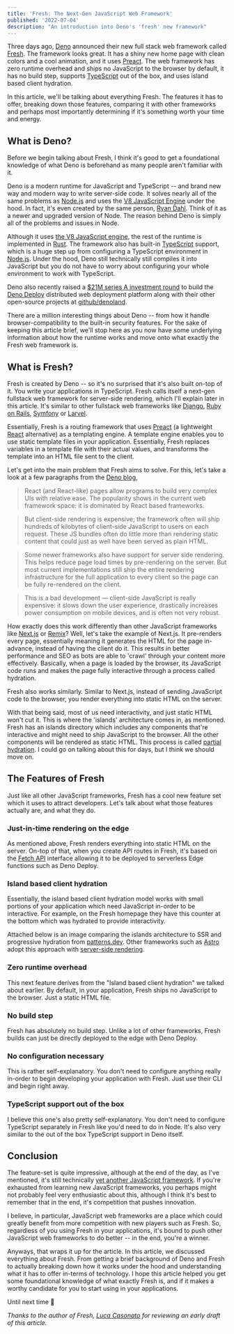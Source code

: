 ```yaml
---
title: 'Fresh: The Next-Gen JavaScript Web Framework'
published: '2022-07-04'
description: "An introduction into Deno's 'fresh' new framework"
---
```


<BlogImage
  alt='Fresh Homepage'
  src='https://dev-to-uploads.s3.amazonaws.com/uploads/articles/6dre0h7reim1xq9eg87b.gif'
  width={600}
  height={346}
/>

Three days ago, [Deno] announced their new full stack web framework called [Fresh]. The framework looks great. It has a shiny new home page with clean colors and a cool animation, and it uses [Preact](https://preactjs.com/). The web framework has zero runtime overhead and ships no JavaScript to the browser by default, it has no build step, supports [TypeScript] out of the box, and uses island based client hydration.

In this article, we'll be talking about everything Fresh. The features it has to offer, breaking down those features, comparing it with other frameworks and perhaps most importantly determining if it's something worth your time and energy.

## What is Deno?

Before we begin talking about Fresh, I think it's good to get a foundational knowledge of what Deno is beforehand as many people aren't familiar with it.

Deno is a modern runtime for JavaScript and TypeScript -- and brand new way and modern way to write server-side code. It solves nearly all of the same problems as [Node.js] and uses the [V8 JavaScript Engine](https://v8.dev/) under the hood. In fact, it's even created by the same person, [Ryan Dahl](https://github.com/ry). Think of it as a newer and upgraded version of Node. The reason behind Deno is simply all of the problems and issues in Node.

Although it uses [the V8 JavaScript engine](https://v8.dev/), the rest of the runtime is implemented in [Rust](https://www.rust-lang.org/). The framework also has built-in [TypeScript] support, which is a huge step up from configuring a TypeScript environment in [Node.js]. Under the hood, Deno still technically still compiles it into JavaScript but you do not have to worry about configuring your whole environment to work with TypeScript.

Deno also recently raised a [$21M series A investment round](https://deno.com/blog/series-a) to build the [Deno Deploy](https://deno.com/) distributed web deployment platform along with their other open-source projects at [github/denoland](https://github.com/denoland).

There are a million interesting things about Deno -- from how it handle browser-compatibility to the built-in security features. For the sake of keeping this article brief, we'll stop here as you now have some underlying information about how the runtime works and move onto what exactly the Fresh web framework is.

## What is Fresh?

Fresh is created by Deno -- so it's no surprised that it's also built on-top of it. You write your applications in TypeScript. Fresh calls itself a next-gen fullstack web framework for server-side rendering, which I'll explain later in this article. It's similar to other fullstack web frameworks like [Django](https://www.djangoproject.com/), [Ruby on Rails](https://rubyonrails.org/), [Symfony](https://symfony.com/) or [Larvel](https://laravel.com/).

Essentially, Fresh is a routing framework that uses [Preact](https://preactjs.com/) (a lightweight [React](https://reactjs.org) alternative) as a templating engine. A template engine enables you to use static template files in your application. Essentially, Fresh replaces variables in a template file with their actual values, and transforms the template into an HTML file sent to the client.

Let's get into the main problem that Fresh aims to solve. For this, let's take a look at a few paragraphs from the [Deno blog](https://deno.com/blog/fresh-is-stable),

> React (and React-like) pages allow programs to build very complex UIs with relative ease. The popularity shows in the current web framework space: it is dominated by React based frameworks.

> But client-side rendering is expensive; the framework often will ship hundreds of kilobytes of client-side JavaScript to users on each request. These JS bundles often do little more than rendering static content that could just as well have been served as plain HTML.

> Some newer frameworks also have support for server side rendering. This helps reduce page load times by pre-rendering on the server. But most current implementations still ship the entire rendering infrastructure for the full application to every client so the page can be fully re-rendered on the client.

> This is a bad development — client-side JavaScript is really expensive: it slows down the user experience, drastically increases power consumption on mobile devices, and is often not very robust.

How exactly does this work differently than other JavaScript frameworks like [Next.js] or [Remix]? Well, let's take the example of Next.js. It pre-renders every page, essentially meaning it generates the HTML for the page in-advance, instead of having the client do it. This results in better performance and SEO as bots are able to 'crawl' through your content more effectively. Basically, when a page is loaded by the browser, its JavaScript code runs and makes the page fully interactive through a process called hydration.

Fresh also works similarly. Similar to Next.js, instead of sending JavaScript code to the browser, you render everything into static HTML on the server.

With that being said, most of us need interactivity, and just static HTML won't cut it. This is where the 'islands' architecture comes in, as mentioned. Fresh has an islands directory which includes any components that're interactive and might need to ship JavaScript to the browser. All the other components will be rendered as static HTML. This process is called [partial hydration](https://ajcwebdev.com/what-is-partial-hydration-and-why-is-everyone-talking-about-it). I could go on talking about this for days, but I think we should move on.

## The Features of Fresh

Just like all other JavaScript frameworks, Fresh has a cool new feature set which it uses to attract developers. Let's talk about what those features actually are, and what they do.

<BlogImage
  alt='Section titled "next-gen web framework", below are bullet points with the main features of the framework including JIT rendering, island based client hydration, zero runtime overhead, no build step, no configuration necessary, and TypeScript support out of the box.'
  src='https://dev-to-uploads.s3.amazonaws.com/uploads/articles/9drbw4m6mj92e8bj5ltg.png'
  width={731}
  height={540}
/>

### Just-in-time rendering on the edge

As mentioned above, Fresh renders everything into static HTML on the server. On-top of that, when you create API routes in Fresh, it's based on the [Fetch API](https://developer.mozilla.org/en-US/docs/Web/API/Fetch_API) interface allowing it to be deployed to serverless Edge functions such as Deno Deploy.

### Island based client hydration

Essentially, the island based client hydration model works with small portions of your application which need JavaScript in-order to be interactive. For example, on the Fresh homepage they have this counter at the bottom which was hydrated to provide interactivity.

Attached below is an image comparing the islands architecture to SSR and progressive hydration from [patterns.dev](https://www.patterns.dev/). Other frameworks such as [Astro](https://astro.build) adopt this approach with [server-side rendering](https://astro.build/blog/experimental-server-side-rendering/).

<BlogImage
  alt='Titled SSR vs Progressive Hydration vs Islands Architecture. SSR renders all components together and hydrates them. Progressive hydration renders all components, hydrates key components first and progressively hydrates others. In the islands architecture, static components are server rendered HTML and script is required only for interactive components.'
  src='https://dev-to-uploads.s3.amazonaws.com/uploads/articles/4ew4boqch6xn41cvudun.png'
  width={1260}
  height={523}
/>

### Zero runtime overhead

This next feature derives from the "Island based client hydration" we talked about earlier. By default, in your application, Fresh ships no JavaScript to the browser. Just a static HTML file.

### No build step

Fresh has absolutely no build step. Unlike a lot of other frameworks, Fresh builds can just be directly deployed to the edge with Deno Deploy.

### No configuration necessary

This is rather self-explanatory. You don't need to configure anything really in-order to begin developing your application with Fresh. Just use their CLI and begin right away.

### TypeScript support out of the box

I believe this one's also pretty self-explanatory. You don't need to configure TypeScript separately in Fresh like you'd need to do in Node. It's also very similar to the out of the box TypeScript support in Deno itself.

## Conclusion

The feature-set is quite impressive, although at the end of the day, as I've mentioned, it's still technically [yet another JavaScript framework](https://css-tricks.com/yet-another-javascript-framework/). If you're exhausted from learning new JavaScript frameworks, you perhaps might not probably feel very enthusiastic about this, although I think it's best to remember that in the end, it's competition that pushes innovation.

I believe, in particular, JavaScript web frameworks are a place which could greatly benefit from more competition with new players such as Fresh. So, regardless of you using Fresh in your applications, it's bound to push other JavaScript web frameworks to do better -- in the end, you're a winner.

Anyways, that wraps it up for the article. In this article, we discussed everything about Fresh. From getting a brief background of Deno and Fresh to actually breaking down how it works under the hood and understanding what it has to offer in-terms of technology. I hope this article helped you get some foundational knowledge of what exactly Fresh is, and if it makes a worthy candidate for you to start using in your applications.

Until next time 👋

_Thanks to the author of Fresh, [Luca Casonato](https://twitter.com/lcasdev) for reviewing an early draft of this article._

[deno]: https://deno.land/
[node.js]: https://nodejs.org
[fresh]: https://fresh.deno.dev/
[typescript]: https://typescriptlang.org
[next.js]: https://nextjs.org
[remix]: https://remix.run
